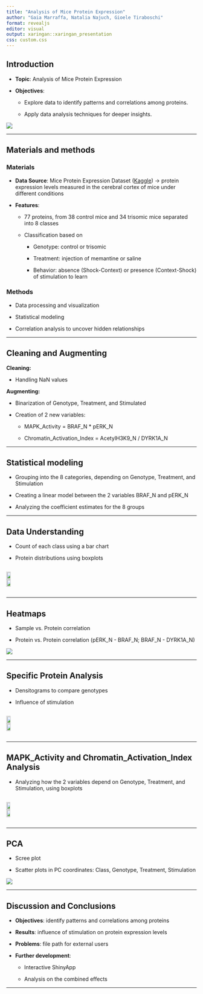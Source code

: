 ```yaml
---
title: "Analysis of Mice Protein Expression"
author: "Gaia Marraffa, Natalia Najuch, Gioele Tiraboschi"
format: revealjs
editor: visual
output: xaringan::xaringan_presentation
css: custom.css
---
```


## Introduction

-   **Topic**: Analysis of Mice Protein Expression

-   **Objectives**:

    -   Explore data to identify patterns and correlations among proteins.

    -   Apply data analysis techniques for deeper insights.

![](../results/01_Workflow.png){fig-align="center"}

------------------------------------------------------------------------

## Materials and methods {.small-text}

### Materials

-   **Data Source**: Mice Protein Expression Dataset ([Kaggle](https://www.kaggle.com/datasets/ruslankl/mice-protein-expression)) → protein expression levels measured in the cerebral cortex of mice under different conditions

-   **Features**:

    -   77 proteins, from 38 control mice and 34 trisomic mice separated into 8 classes

    -   Classification based on

        -   Genotype: control or trisomic

        -   Treatment: injection of memantine or saline

        -   Behavior: absence (Shock-Context) or presence (Context-Shock) of stimulation to learn

### Methods

-   Data processing and visualization

-   Statistical modeling

-   Correlation analysis to uncover hidden relationships

------------------------------------------------------------------------

## Cleaning and Augmenting

**Cleaning:**

-   Handling NaN values

**Augmenting:**

-   Binarization of Genotype, Treatment, and Stimulated

-   Creation of 2 new variables:

    -   MAPK_Activity = BRAF_N \* pERK_N

    -   Chromatin_Activation_Index = AcetylH3K9_N / DYRK1A_N

------------------------------------------------------------------------

## Statistical modeling {.large-text}

-   Grouping into the 8 categories, depending on Genotype, Treatment, and Stimulation

-   Creating a linear model between the 2 variables BRAF_N and pERK_N

-   Analyzing the coefficient estimates for the 8 groups

------------------------------------------------------------------------

## Data Understanding

-   Count of each class using a bar chart

-   Protein distributions using boxplots 

::: {style="display: flex; justify-content: space-between; align-items: center;"}
<img src="../results/02_boxplot_1.png" style="width: 49%; height: auto;"/> <img src="../results/02_boxplot_2.png" style="width: 49%; height: auto;"/>
:::

------------------------------------------------------------------------

## Heatmaps

-   Sample vs. Protein correlation

-   Protein vs. Protein correlation (pERK_N - BRAF_N; BRAF_N	- DYRK1A_N)

![](../results/03_Heatmap_pvsp_genotype.png){fig-align="center"}

------------------------------------------------------------------------

## Specific Protein Analysis

-   Densitograms to compare genotypes

-   Influence of stimulation

::: {style="display: flex; justify-content: space-between; align-items: center;"}
<img src="../results/04_densitogram_1.png" style="width: 49%; height: auto;"/> <img src="../results/04_densitogram_2.png" style="width: 49%; height: auto;"/>
:::

------------------------------------------------------------------------

## MAPK_Activity and Chromatin_Activation_Index Analysis

-   Analyzing how the 2 variables depend on Genotype, Treatment, and Stimulation, using boxplots

::: {style="display: flex; justify-content: space-between; align-items: center;"}
<img src="../results/05_MAPK.png" style="width: 48%; height: auto;"/> <img src="../results/05_CAI.png" style="width: 48%; height: auto;"/>
:::

------------------------------------------------------------------------

## PCA

-   Scree plot

-   Scatter plots in PC coordinates: Class, Genotype, Treatment, Stimulation

![](../results/06_PCA.png){fig-align="center"}

------------------------------------------------------------------------

## Discussion and Conclusions {.large-text}

-   **Objectives**: identify patterns and correlations among proteins 

-   **Results**: influence of stimulation on protein expression levels

-   **Problems**: file path for external users

-   **Further development**: 

    -   Interactive ShinyApp
  
    -   Analysis on the combined effects

------------------------------------------------------------------------

::: {style="display: flex; justify-content: center; align-items: center; height: 100%; font-size: 2em; font-weight: bold;"}
Thanks for your attention!
:::